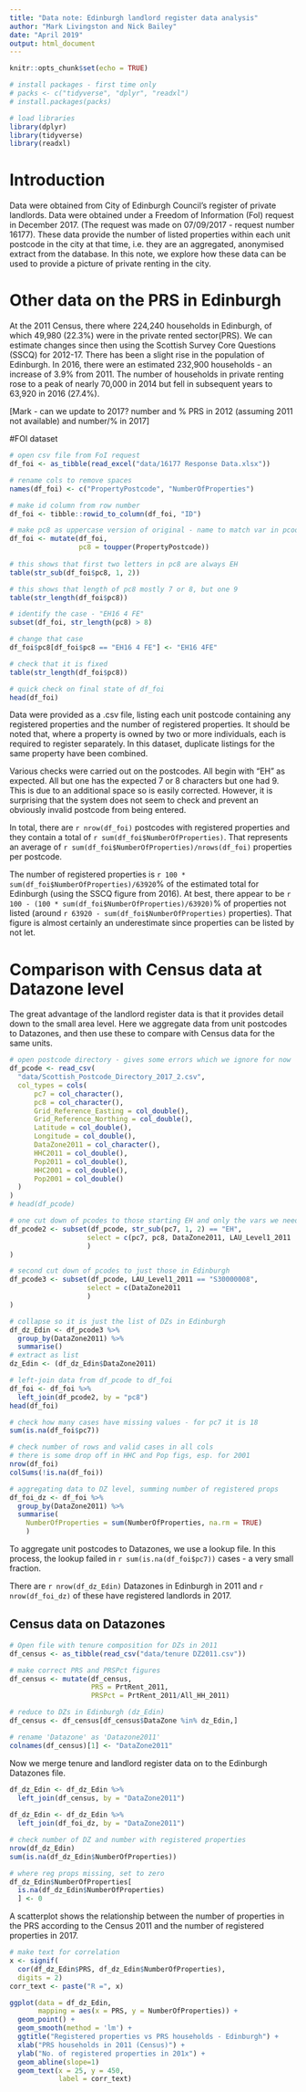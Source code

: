 ---
title: "Data note: Edinburgh landlord register data analysis"
author: "Mark Livingston and Nick Bailey"
date: "April 2019"
output: html_document
---

```{r setup, include=FALSE}
knitr::opts_chunk$set(echo = TRUE)

# install packages - first time only
# packs <- c("tidyverse", "dplyr", "readxl")
# install.packages(packs)

# load libraries
library(dplyr)
library(tidyverse)
library(readxl)

```

# Introduction

Data were obtained from City of Edinburgh Council's register of private landlords. Data were obtained under a Freedom of Information (FoI) request in December 2017. (The request was made on 07/09/2017 - request number 16177). These data provide the number of listed properties within each unit postcode in the city at that time, i.e. they are an aggregated, anonymised extract from the database. In this note, we explore how these data can be used to provide a picture of private renting in the city.


# Other data on the PRS in Edinburgh

At the 2011 Census, there where 224,240 households in Edinburgh, of which 49,980 (22.3%) were in the private rented sector(PRS). We can estimate changes since then using the Scottish Survey Core Questions (SSCQ) for 2012-17. There has been a slight rise in the population of Edinburgh. In 2016, there were an estimated 232,900 households - an increase of 3.9% from 2011. The number of households in private renting rose to a peak of nearly 70,000 in 2014 but fell in subsequent years to 63,920 in 2016 (27.4%). 

[Mark - can we update to 2017? number and % PRS in 2012 (assuming 2011 not available) and number/% in 2017]


#FOI dataset
```{r get FOI data, include=FALSE}
# open csv file from FoI request
df_foi <- as_tibble(read_excel("data/16177 Response Data.xlsx"))

# rename cols to remove spaces
names(df_foi) <- c("PropertyPostcode", "NumberOfProperties")

# make id column from row number
df_foi <- tibble::rowid_to_column(df_foi, "ID")

# make pc8 as uppercase version of original - name to match var in pcode lookup
df_foi <- mutate(df_foi, 
                 pc8 = toupper(PropertyPostcode))
       
# this shows that first two letters in pc8 are always EH
table(str_sub(df_foi$pc8, 1, 2))

# this shows that length of pc8 mostly 7 or 8, but one 9
table(str_length(df_foi$pc8))

# identify the case - "EH16 4 FE"
subset(df_foi, str_length(pc8) > 8)

# change that case
df_foi$pc8[df_foi$pc8 == "EH16 4 FE"] <- "EH16 4FE"

# check that it is fixed
table(str_length(df_foi$pc8))

# quick check on final state of df_foi
head(df_foi)

```

Data were provided as a .csv file, listing each unit postcode containing any registered properties and the number of registered properties. It should be noted that, where a property is owned by two or more individuals, each is required to register separately. In this dataset, duplicate listings for the same property have been combined. 

Various checks were carried out on the postcodes. All begin with "EH" as expected. All but one has the expected 7 or 8 characters but one had 9. This is due to an additional space so is easily corrected. However, it is surprising that the system does not seem to check and prevent an obviously invalid postcode from being entered. 

In total, there are `r nrow(df_foi)` postcodes with registered properties and they contain a total of `r sum(df_foi$NumberOfProperties)`. That represents an average of `r sum(df_foi$NumberOfProperties)/nrows(df_foi)` properties per postcode. 

The number of registered properties is `r 100 * sum(df_foi$NumberOfProperties)/63920`% of the estimated total for Edinburgh (using the SSCQ figure from 2016). At best, there appear to be `r 100 - (100 * sum(df_foi$NumberOfProperties)/63920)`% of properties not listed (around `r 63920 - sum(df_foi$NumberOfProperties)` properties). That figure is almost certainly an underestimate since properties can be listed by not let. 


# Comparison with Census data at Datazone level

The great advantage of the landlord register data is that it provides detail down to the small area level. Here we aggregate data from unit postcodes to Datazones, and then use these to compare with Census data for the same units. 

```{r get pcode lookup, include=FALSE}

# open postcode directory - gives some errors which we ignore for now
df_pcode <- read_csv(
  "data/Scottish_Postcode_Directory_2017_2.csv",
  col_types = cols(
      pc7 = col_character(),
      pc8 = col_character(),
      Grid_Reference_Easting = col_double(),
      Grid_Reference_Northing = col_double(),
      Latitude = col_double(),
      Longitude = col_double(),
      DataZone2011 = col_character(),
      HHC2011 = col_double(),
      Pop2011 = col_double(),
      HHC2001 = col_double(),
      Pop2001 = col_double()
  )
)
# head(df_pcode)

# one cut down of pcodes to those starting EH and only the vars we need
df_pcode2 <- subset(df_pcode, str_sub(pc7, 1, 2) == "EH",
                   select = c(pc7, pc8, DataZone2011, LAU_Level1_2011
                   )
)

# second cut down of pcodes to just those in Edinburgh
df_pcode3 <- subset(df_pcode, LAU_Level1_2011 == "S30000008",
                   select = c(DataZone2011
                   )
)

# collapse so it is just the list of DZs in Edinburgh
df_dz_Edin <- df_pcode3 %>%
  group_by(DataZone2011) %>%
  summarise()
# extract as list
dz_Edin <- (df_dz_Edin$DataZone2011)

# left-join data from df_pcode to df_foi
df_foi <- df_foi %>%
  left_join(df_pcode2, by = "pc8")
head(df_foi)

# check how many cases have missing values - for pc7 it is 18 
sum(is.na(df_foi$pc7))

# check number of rows and valid cases in all cols
# there is some drop off in HHC and Pop figs, esp. for 2001
nrow(df_foi)
colSums(!is.na(df_foi))

# aggregating data to DZ level, summing number of registered props
df_foi_dz <- df_foi %>%
  group_by(DataZone2011) %>%
  summarise(
    NumberOfProperties = sum(NumberOfProperties, na.rm = TRUE)
    )

```
To aggregate unit postcodes to Datazones, we use a lookup file. In this process, the lookup failed in `r sum(is.na(df_foi$pc7))` cases - a very small fraction. 

There are `r nrow(df_dz_Edin)` Datazones in Edinburgh in 2011 and `r nrow(df_foi_dz)` of these have registered landlords in 2017. 


## Census data on Datazones


```{r census data for DZs, include=FALSE}

# Open file with tenure composition for DZs in 2011
df_census <- as_tibble(read_csv("data/tenure DZ2011.csv"))

# make correct PRS and PRSPct figures
df_census <- mutate(df_census, 
                    PRS = PrtRent_2011, 
                    PRSPct = PrtRent_2011/All_HH_2011)

# reduce to DZs in Edinburgh (dz_Edin)
df_census <- df_census[df_census$DataZone %in% dz_Edin,]

# rename 'Datazone' as 'Datazone2011'
colnames(df_census)[1] <- "DataZone2011"
```


Now we merge tenure and landlord register data on to the Edinburgh Datazones file. 

```{r xx, include=FALSE}

df_dz_Edin <- df_dz_Edin %>%
  left_join(df_census, by = "DataZone2011")
  
df_dz_Edin <- df_dz_Edin %>%
  left_join(df_foi_dz, by = "DataZone2011")

# check number of DZ and number with registered properties
nrow(df_dz_Edin)
sum(is.na(df_dz_Edin$NumberOfProperties))

# where reg props missing, set to zero
df_dz_Edin$NumberOfProperties[
  is.na(df_dz_Edin$NumberOfProperties)
  ] <- 0

```


A scatterplot shows the relationship between the number of properties in the PRS according to the Census 2011 and the number of registered properties in 2017. 

```{r graphs}
# make text for correlation
x <- signif(
  cor(df_dz_Edin$PRS, df_dz_Edin$NumberOfProperties), 
  digits = 2)
corr_text <- paste("R =", x)

ggplot(data = df_dz_Edin, 
       mapping = aes(x = PRS, y = NumberOfProperties)) +
  geom_point() +
  geom_smooth(method = 'lm') + 
  ggtitle("Registered properties vs PRS households - Edinburgh") +
  xlab("PRS households in 2011 (Census)") +
  ylab("No. of registered properties in 201x") +
  geom_abline(slope=1)
  geom_text(x = 25, y = 450,
            label = corr_text)

```
